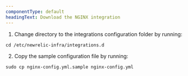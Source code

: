 ```yaml
---
componentType: default
headingText: Download the NGINX integration
---
```


1. Change directory to the integrations configuration folder by running:

```shell
cd /etc/newrelic-infra/integrations.d
```

2. Copy the sample configuration file by running:

```shell
sudo cp nginx-config.yml.sample nginx-config.yml
```




